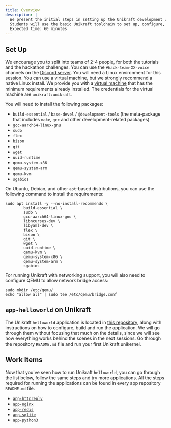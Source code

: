 ```yaml
---
title: Overview
description: |
  We present the initial steps in setting up the Unikraft development / usage environment.
  Students will use the basic Unikraft toolchain to set up, configure, build and run Unikraft images.
  Expected time: 60 minutes
---
```


## Set Up

We encourage you to split into teams of 2-4 people, for both the tutorials and the hackathon challenges.
You can use the `#hack-team-XX-voice` channels on the [Discord server](https://bit.ly/UnikraftDiscord).
You will need a Linux environment for this session.
You can use a virtual machine, but we strongly recommend a native Linux install.
We provide you with a [virtual machine](https://drive.google.com/file/d/16oBxfjFvu5mpf6DMb4-bsnyd5n2FqReo/view?usp=sharing) that has the minimum requirements already installed.
The credentials for the virtual machine are `unikraft:unikraft`.

You will need to install the following packages:

* `build-essential` / `base-devel` / `@development-tools` (the meta-package that includes `make`, `gcc` and other development-related packages)
* `gcc-aarch64-linux-gnu`
* `sudo`
* `flex`
* `bison`
* `git`
* `wget`
* `uuid-runtime`
* `qemu-system-x86`
* `qemu-system-arm`
* `qemu-kvm`
* `sgabios`

On Ubuntu, Debian, and other `apt`-based distributions, you can use the following command to install the requirements:

```console
sudo apt install -y --no-install-recommends \
        build-essential \
        sudo \
        gcc-aarch64-linux-gnu \
        libncurses-dev \
        libyaml-dev \
        flex \
        bison \
        git \
        wget \
        uuid-runtime \
        qemu-kvm \
        qemu-system-x86 \
        qemu-system-arm \
        sgabios
```

For running Unikraft with networking support, you will also need to configure QEMU to allow network bridge access:

```console
sudo mkdir /etc/qemu/
echo "allow all" | sudo tee /etc/qemu/bridge.conf
```

## `app-helloworld` on Unikraft

The Unikraft `helloworld` application is located in [this repository](https://github.com/unikraft/catalog/tree/main/examples/helloworld-c), along with instructions on how to configure, build and run the application.
We will go through them without focusing that much on the details, since we will see how everything works behind the scenes in the next sessions.
Go through the repository `README.md` file and run your first Unikraft unikernel.

## Work Items

Now that you've seen how to run Unikraft `helloworld`, you can go through the list below, follow the same steps and try more applications.
All the steps required for running the applications can be found in every app repository `README.md` file.

* [`app-httpreply`](https://github.com/unikraft/catalog/tree/main/examples/http-c)
* [`app-nginx`](https://github.com/unikraft/catalog/tree/main/library/nginx/1.15)
* [`app-redis`](https://github.com/unikraft/catalog/tree/main/library/redis/7.0)
* [`app-sqlite`](https://github.com/unikraft/catalog/tree/main/library/sqlite/3.40)
* [`app-python3`](https://github.com/unikraft/catalog/tree/main/library/python/3.10)

